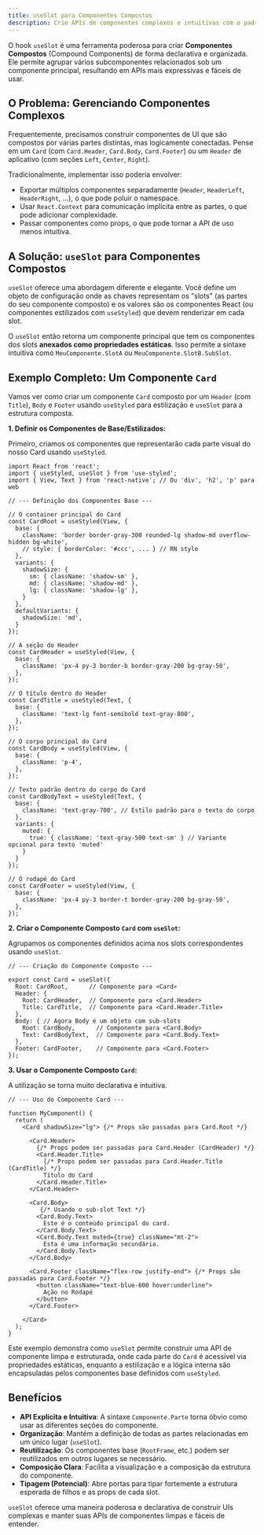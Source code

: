 ```yaml
---
title: useSlot para Componentes Compostos
description: Crie APIs de componentes complexos e intuitivas com o padrão Compound Components usando useSlot.
---
```



O hook `useSlot` é uma ferramenta poderosa para criar **Componentes Compostos** (Compound Components) de forma declarativa e organizada. Ele permite agrupar vários subcomponentes relacionados sob um componente principal, resultando em APIs mais expressivas e fáceis de usar.

## O Problema: Gerenciando Componentes Complexos

Frequentemente, precisamos construir componentes de UI que são compostos por várias partes distintas, mas logicamente conectadas. Pense em um `Card` (com `Card.Header`, `Card.Body`, `Card.Footer`) ou um `Header` de aplicativo (com seções `Left`, `Center`, `Right`).

Tradicionalmente, implementar isso poderia envolver:

*   Exportar múltiplos componentes separadamente (`Header`, `HeaderLeft`, `HeaderRight`, ...), o que pode poluir o namespace.
*   Usar `React.Context` para comunicação implícita entre as partes, o que pode adicionar complexidade.
*   Passar componentes como props, o que pode tornar a API de uso menos intuitiva.

## A Solução: `useSlot` para Componentes Compostos

`useSlot` oferece uma abordagem diferente e elegante. Você define um objeto de configuração onde as chaves representam os "slots" (as partes do seu componente composto) e os valores são os componentes React (ou componentes estilizados com `useStyled`) que devem renderizar em cada slot.

O `useSlot` então retorna um componente principal que tem os componentes dos slots **anexados como propriedades estáticas**. Isso permite a sintaxe intuitiva como `MeuComponente.SlotA` ou `MeuComponente.SlotB.SubSlot`.

## Exemplo Completo: Um Componente `Card`

Vamos ver como criar um componente `Card` composto por um `Header` (com `Title`), `Body` e `Footer` usando `useStyled` para estilização e `useSlot` para a estrutura composta.

**1. Definir os Componentes de Base/Estilizados:**

Primeiro, criamos os componentes que representarão cada parte visual do nosso Card usando `useStyled`.

```tsx
import React from 'react';
import { useStyled, useSlot } from 'use-styled';
import { View, Text } from 'react-native'; // Ou 'div', 'h2', 'p' para web

// --- Definição dos Componentes Base ---

// O container principal do Card
const CardRoot = useStyled(View, {
  base: {
    className: 'border border-gray-300 rounded-lg shadow-md overflow-hidden bg-white',
    // style: { borderColor: '#ccc', ... } // RN style
  },
  variants: {
    shadowSize: {
      sm: { className: 'shadow-sm' },
      md: { className: 'shadow-md' },
      lg: { className: 'shadow-lg' },
    }
  },
  defaultVariants: {
    shadowSize: 'md',
  }
});

// A seção do Header
const CardHeader = useStyled(View, {
  base: {
    className: 'px-4 py-3 border-b border-gray-200 bg-gray-50',
  },
});

// O título dentro do Header
const CardTitle = useStyled(Text, {
  base: {
    className: 'text-lg font-semibold text-gray-800',
  },
});

// O corpo principal do Card
const CardBody = useStyled(View, {
  base: {
    className: 'p-4',
  },
});

// Texto padrão dentro do corpo do Card
const CardBodyText = useStyled(Text, {
  base: {
    className: 'text-gray-700', // Estilo padrão para o texto do corpo
  },
  variants: {
    muted: {
      true: { className: 'text-gray-500 text-sm' } // Variante opcional para texto 'muted'
    }
  }
});

// O rodapé do Card
const CardFooter = useStyled(View, {
  base: {
    className: 'px-4 py-3 border-t border-gray-200 bg-gray-50',
  },
});
```

**2. Criar o Componente Composto `Card` com `useSlot`:**

Agrupamos os componentes definidos acima nos slots correspondentes usando `useSlot`.

```tsx
// --- Criação do Componente Composto ---

export const Card = useSlot({
  Root: CardRoot,      // Componente para <Card>
  Header: {
    Root: CardHeader,  // Componente para <Card.Header>
    Title: CardTitle,  // Componente para <Card.Header.Title>
  },
  Body: { // Agora Body é um objeto com sub-slots
    Root: CardBody,      // Componente para <Card.Body>
    Text: CardBodyText,  // Componente para <Card.Body.Text>
  },
  Footer: CardFooter,    // Componente para <Card.Footer>
});
```

**3. Usar o Componente Composto `Card`:**

A utilização se torna muito declarativa e intuitiva.

```tsx
// --- Uso do Componente Card ---

function MyComponent() {
  return (
    <Card shadowSize="lg"> {/* Props são passadas para Card.Root */}
      
      <Card.Header>
        {/* Props podem ser passadas para Card.Header (CardHeader) */}
        <Card.Header.Title>
          {/* Props podem ser passadas para Card.Header.Title (CardTitle) */}
          Título do Card
        </Card.Header.Title>
      </Card.Header>

      <Card.Body>
         {/* Usando o sub-slot Text */}
        <Card.Body.Text>
          Este é o conteúdo principal do card.
        </Card.Body.Text>
        <Card.Body.Text muted={true} className="mt-2">
          Esta é uma informação secundária.
        </Card.Body.Text>
      </Card.Body>

      <Card.Footer className="flex-row justify-end"> {/* Props são passadas para Card.Footer */}
        <button className="text-blue-600 hover:underline">
          Ação no Rodapé
        </button>
      </Card.Footer>

    </Card>
  );
}
```

Este exemplo demonstra como `useSlot` permite construir uma API de componente limpa e estruturada, onde cada parte do `Card` é acessível via propriedades estáticas, enquanto a estilização e a lógica interna são encapsuladas pelos componentes base definidos com `useStyled`.

## Benefícios

*   **API Explícita e Intuitiva**: A sintaxe `Componente.Parte` torna óbvio como usar as diferentes seções do componente.
*   **Organização**: Mantém a definição de todas as partes relacionadas em um único lugar (`useSlot`).
*   **Reutilização**: Os componentes base (`RootFrame`, etc.) podem ser reutilizados em outros lugares se necessário.
*   **Composição Clara**: Facilita a visualização e a composição da estrutura do componente.
*   **Tipagem (Potencial)**: Abre portas para tipar fortemente a estrutura esperada de filhos e as props de cada slot.

`useSlot` oferece uma maneira poderosa e declarativa de construir UIs complexas e manter suas APIs de componentes limpas e fáceis de entender.
